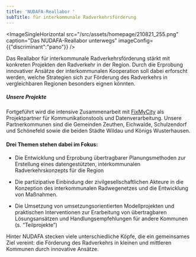 ```yaml
---
title: 'NUDAFA-Reallabor '
subTitle: für interkommunale Radverkehrsförderung
---
```

<ImageSingleHorizontal src="/src/assets/homepage/210821_255.png" caption="Das NUDAFA-Reallabor unterwegs" imageConfig={{"discriminant":"pano"}} />

Das Reallabor für interkommunale Radverkehrsförderung stärkt mit konkreten Projekten den Radverkehr in der Region. Durch die Erprobung innovativer Ansätze der interkommunalen Kooperation soll dabei erforscht werden, welche Strategien sich zur Förderung des Radverkehrs in vergleichbaren Regionen besonders eignen könnten.&#x20;

##### Unsere Projekte

Fortgeführt wird die intensive Zusammenarbeit mit [FixMyCity](https://fixmyberlin.de/) als Projektpartner für Kommunikationstools und Datenverarbeitung. Unsere Partnerkommunen sind die Gemeinden Zeuthen, Eichwalde, Schulzendorf und Schönefeld sowie die beiden Städte Wildau und Königs Wusterhausen.&#x20;

#### **Drei Themen stehen dabei im Fokus:**

* Die Entwicklung und Erprobung übertragbarer Planungsmethoden zur Erstellung eines datengestützten, interkommunalen Radverkehrskonzepts für die Region&#x20;

* Die partizipative Einbindung der zivilgesellschaftlichen Akteure in die Konzeption des interkommunalen Radwegenetzes und die Entwicklung von Maßnahmen.

* Die Umsetzung von umsetzungsorientierten Modellprojekten und praktischen Interventionen zur Erarbeitung von übertragbaren Lösungsansätzen und Handlungsempfehlungen für andere Kommunen (s. “Teilprojekte”)

Hinter NUDAFA stecken viele unterschiedliche Köpfe, die ein gemeinsames Ziel vereint: die Förderung des Radverkehrs in kleinen und mittleren Kommunen durch innovative Ansätze.
